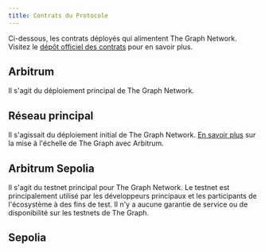 ```yaml
---
title: Contrats du Protocole
---
```



Ci-dessous, les contrats déployés qui alimentent The Graph Network. Visitez le [dépôt officiel des contrats](https://github.com/graphprotocol/contracts) pour en savoir plus.

## Arbitrum

Il s'agit du déploiement principal de The Graph Network.

<ProtocolContractsTable networkId={42161} />

## Réseau principal

Il s'agissait du déploiement initial de The Graph Network. [En savoir plus](/arbitrum/arbitrum-faq) sur la mise à l'échelle de The Graph avec Arbitrum.

<ProtocolContractsTable networkId={1} />

## Arbitrum Sepolia

Il s'agit du testnet principal pour The Graph Network. Le testnet est principalement utilisé par les développeurs principaux et les participants de l'écosystème à des fins de test. Il n'y a aucune garantie de service ou de disponibilité sur les testnets de The Graph.

<ProtocolContractsTable networkId={421614} />

## Sepolia

<ProtocolContractsTable networkId={11155111} />
